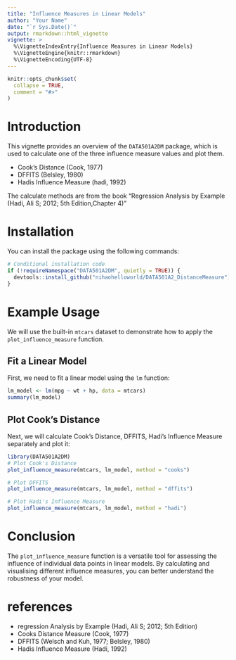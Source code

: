 ```yaml
---
title: "Influence Measures in Linear Models"
author: "Your Name"
date: "`r Sys.Date()`"
output: rmarkdown::html_vignette
vignette: >
  %\VignetteIndexEntry{Influence Measures in Linear Models}
  %\VignetteEngine{knitr::rmarkdown}
  %\VignetteEncoding{UTF-8}
---
```


```r
knitr::opts_chunk$set(
  collapse = TRUE,
  comment = "#>"
)
```

# Introduction

This vignette provides an overview of the `DATA501A2DM` package, which is used to calculate one of the three influence measure values and plot them.        

* Cook's Distance (Cook, 1977)
* DFFITS (Belsley, 1980)
* Hadis Influence Measure (hadi, 1992)        

The calculate methods are from the book "Regression Analysis by Example (Hadi, Ali S; 2012; 5th Edition,Chapter 4)"       

# Installation

You can install the package using the following commands:

```r
# Conditional installation code
if (!requireNamespace("DATA501A2DM", quietly = TRUE)) {
  devtools::install_github("nihaohelloworld/DATA501A2_DistanceMeasure")
}
```


# Example Usage

We will use the built-in `mtcars` dataset to demonstrate how to apply the `plot_influence_measure` function.        

## Fit a Linear Model       

First, we need to fit a linear model using the `lm` function:       

```r
lm_model <- lm(mpg ~ wt + hp, data = mtcars)
summary(lm_model)
```

## Plot Cook's Distance       

Next, we will calculate Cook's Distance, DFFITS, Hadi's Influence Measure separately and plot it:       

```r
library(DATA501A2DM)
# Plot Cook's Distance
plot_influence_measure(mtcars, lm_model, method = "cooks")

# Plot DFFITS
plot_influence_measure(mtcars, lm_model, method = "dffits")

# Plot Hadi's Influence Measure
plot_influence_measure(mtcars, lm_model, method = "hadi")
```

# Conclusion        

The `plot_influence_measure` function is a versatile tool for assessing the influence of individual data points in linear models. By calculating and visualising different influence measures, you can better understand the robustness of your model.        

# references        

* regression Analysis by Example (Hadi, Ali S; 2012; 5th Edition)       
* Cooks Distance Measure (Cook, 1977)       
* DFFITS (Welsch and Kuh, 1977; Belsley, 1980)        
* Hadis Influence Measure (Hadi, 1992)        





















